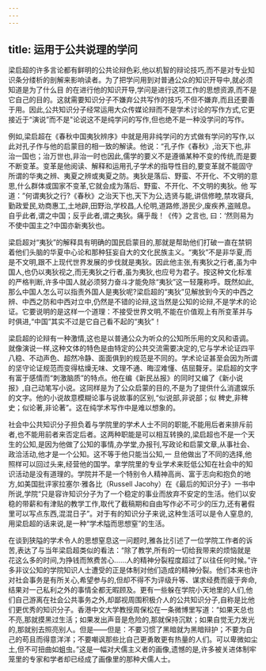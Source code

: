 ```yaml
---
---
---
```

title: 运用于公共说理的学问
---



梁启超的许多言论都有鲜明的公共论辩色彩,他以机智的辩论技巧,而不是对专业知识条分缕析的剖解来影响读者。为了把学问用到对普通公众的知识开导中,就必须知道是为了什么目 的在进行他的知识开导,学问是进行这项工作的思想资源,而不是它自己的目的。这就需要知识分子不嫌弃公共写作的技巧,不但不嫌弃,而且还要善于用。因此,公共知识分子经常运用大众传媒论辩而不是学术讨论的写作方式,它更接近于“演说”而不是"论说这不是纯学问的写作,但也绝不是一种没学问的写作。

例如,梁启超在《春秋中国夷狄辨序》中就是用非纯学问的方式做有学问的写作,以此对孔子作与他的启蒙目的相一致的解读。他说：“孔子作《春秋》,治天下也,非治一国也；治万世也,非治一时也因此,儒学的要义不是遵循某种不变的传统,而是要不断变革。变革是他阅读、解释和运用孔子学术的指导性目的,要变革就不能固守所谓的华夷之辨、夷夏之辨或夷夏之防。夷狄是落后、野蛮、不开化、不文明的意思,什么群体或国家不变革,它就会成为落后、野蛮、不开化、不文明的夷狄。他 写道：”何谓夷狄之行?《春秋》之治天下也,天下为公,选贤与能,讲信修睦,禁攻寝兵,勤政爱民,劝商惠工,土地辟,田野治,学校昌,人伦明,道路修,游民少,废疾养,盗贼息。自乎此者,谓之中国；反乎此者,谓之夷狄。痛乎哉！《传》之言也, 曰：‘然则易为不使中国主之?中国亦新夷狄也。

梁启超对“夷狄”的解释具有明确的国民启蒙目的,那就是帮助他们打破一直在禁铜着他们头脑的华夏中心论和那种狂妄自大的文化民族主义。“夷狄”不是非华夏,而是不文明,跟不上现代世界发展的步伐就是夷狄。因此他主张,有夷狄之行者,虽为中国人,也仍以夷狄视之,而无夷狄之行者,虽为夷狄,也应号为君子。按这种文化标准的严格判断,许多中国人就必须努力奋斗才能免除“夷狄”这一轻蔑称呼。既然如此,那么中国人怎么可以指责外国人是夷狄呢?梁启超的“夷狄”见解放到今天的中西之辨、中西之防和中西对立中,仍然是不错的论辩,这当然是公知的论辩,不是学术的论证。它要说明的是这样一个道理：不接受世界文明,不能在价值观上有所变革并与时俱进,“中国”其实不过是它自己看不起的“夷狄”！

梁启超的论辩有一种激情,这也是以普通公众为听众的公知所乐用的文风和语调。就像演说一样,这种文体的特色是由特定的公共交流需要决定的,它与学术论证四平八稳、不动声色、超然冷静、面面俱到的规范是不同的。学术论证甚至会因为所谓的坚守论证规范而变得枯燥无味、文理不通、晦涩难懂、佶屈聱牙。梁启超的文字有富于感情而“刺激脑质”的特点。他在编《新民丛报》的同时又编了《新小说报》,自己动笔写小说。这同样是为了公众启蒙的目的,不是为了提供什么消遣娱乐的文字。他的小说故意模糊论事与说故事的区别,“似说部,非说部；似 稗史,非稗史；似论著,非论著”。这在纯学术写作中是难以想象的。

社会中公共知识分子担负着与学院里的学术人士不同的职能,不能用后者来排斥前者,也不能用前者来否定后者。这两种职能是可以相互转换的,梁启超也不是一个天生的公知,是因为他做了公知的事情,办学堂,办报刊,写政论和启蒙文章,从事社会、政洽活动,他才是一个公知。这不等于他只能当公知,一 旦他做出了不同的选择,他照样可以回过头来,经营他的国学。拿学院里的专业学术来贬低公知在社会中的知识活动是没有道理的。学院并不是一个特别令人精神高尚、富于志向和抱负的地方,如美国批评家拉塞尔·雅各比（Russell Jacohy）在《最后的知识分子》一书中所说,学院“只是容许知识分子为了一个稳定的事业而放弃不安定的生活。他们以安稳的带薪和有津贴的教学工作,取代了截稿期和自由写作必不可少的压力,还有暑假里可以写点东西,混混日子”。对于有的知识分子来说,这种生活可以是令人窒息的,用梁启超的话来说,是一种“学术隘而思想窒”的生活。

在谈到狭隘的学术令人的思想窒息这一问题时,雅各比引述了一位学院工作者的诉苦,表达了与当年梁启超类似的看法：“除了教学,所有的一切给我带来的烦恼就是花这么多的时间,为挣钱而煞费苦心……人的精神分裂程度超过了以往任何时候。”许多非议公知的学院知识人士遭受的正是体制对他们造成的精神分裂。他们本来也许对社会事务是有所关心,希望参与的,但却不得不为评级升等、谋求经费而疲于奔命,结果对一己私利之外的事情全都无暇顾及。更有一些躲在学院小天地里的人们,他们自己游离在社会公共事务之外,却鄙视周围积极介人的公共知识分子,自称是比他们更优秀的知识分子。香港中文大学教授周保松在一条微博里写道：“如果天总也不亮,那就摸黑过生活；如果发出声音是危险的,那就保持沉默；如果自觉无力发光的,那就别去照亮别人。但是——但是：不要习惯了黑暗就为黑暗辩护；不要为自己的苟且而得意洋洋；不要嘲讽那些比自己更勇敢更有热量的人们。可以卑微如尘土,但不可扭曲如蛆虫。”这是一幅对犬儒主义者的画像,遗憾的是,许多被关进体制牢笼里的专家和学者却已经成了画像里的那种犬儒人士。